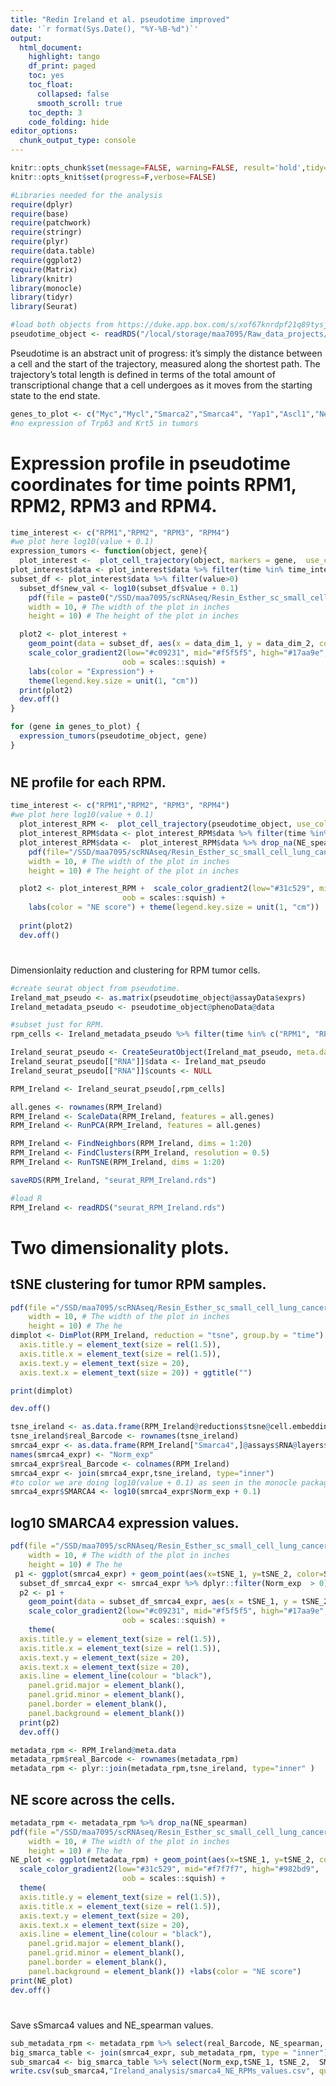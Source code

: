 ```yaml
---
title: "Redin Ireland et al. pseudotime improved"
date: '`r format(Sys.Date(), "%Y-%B-%d")`'
output:
  html_document:
    highlight: tango
    df_print: paged
    toc: yes
    toc_float:
      collapsed: false
      smooth_scroll: true
    toc_depth: 3
    code_folding: hide
editor_options:
  chunk_output_type: console
---
```



```r
knitr::opts_chunk$set(message=FALSE, warning=FALSE, result='hold',tidy=TRUE, cache=FALSE, error = T, echo = F)
knitr::opts_knit$set(progress=F,verbose=FALSE)

```

```r
#Libraries needed for the analysis
require(dplyr)
require(base)
require(patchwork)
require(stringr)
require(plyr)
require(data.table)
require(ggplot2)
require(Matrix)
library(knitr)
library(monocle)
library(tidyr)
library(Seurat)
```


```r
#load both objects from https://duke.app.box.com/s/xof67knrdpf21q89tysj674tddxfsyke
pseudotime_object <- readRDS("/local/storage/maa7095/Raw_data_projects/scRNAseq_projects/Redin_SCLC/Ireland_Fig4D_RPM_Tumors_Timepoints_OrderedMonocle.rds")
```

Pseudotime is an abstract unit of progress: it's simply the distance between a cell and the start of the trajectory, measured along the shortest path. The trajectory's total length is defined in terms of the total amount of transcriptional change that a cell undergoes as it moves from the starting state to the end state.



```r
genes_to_plot <- c("Myc","Mycl","Smarca2","Smarca4", "Yap1","Ascl1","Neurod1","Nrg1","Egfr","Erbb3","Erbb2","Sox2","Insm1","B2m","Foxa2","Myt1","Nrsn1","Rtn1","Srrm4","Rest")
#no expression of Trp63 and Krt5 in tumors
```



# Expression profile in pseudotime coordinates for time points RPM1, RPM2, RPM3 and RPM4. {.tabset}

```r
time_interest <- c("RPM1","RPM2", "RPM3", "RPM4")
#we plot here log10(value + 0.1)
expression_tumors <- function(object, gene){
  plot_interest <-  plot_cell_trajectory(object, markers = gene,  use_color_gradient = T) + facet_wrap(~time, nrow = 1)
plot_interest$data <- plot_interest$data %>% filter(time %in% time_interest)
subset_df <- plot_interest$data %>% filter(value>0)
  subset_df$new_val <- log10(subset_df$value + 0.1)
    pdf(file = paste0("/SSD/maa7095/scRNAseq/Resin_Esther_sc_small_cell_lung_cancer/SCLC_sc_analysis/Ireland_analysis/plots_pdf/new_script/Expr_tumors/",gene, ".pdf") ,  # The directory you want to save the file in
    width = 10, # The width of the plot in inches
    height = 10) # The height of the plot in inches

  plot2 <- plot_interest + 
    geom_point(data = subset_df, aes(x = data_dim_1, y = data_dim_2, colour = new_val)) + 
    scale_color_gradient2(low="#c09231", mid="#f5f5f5", high="#17aa9e", 
                         oob = scales::squish) +
    labs(color = "Expression") + 
    theme(legend.key.size = unit(1, "cm"))
  print(plot2)
  dev.off()
}
```

```r
for (gene in genes_to_plot) {
  expression_tumors(pseudotime_object, gene)
}
```

# {-}


## NE profile for each RPM.
```r
time_interest <- c("RPM1","RPM2", "RPM3", "RPM4")
#we plot here log10(value + 0.1)
  plot_interest_RPM <-  plot_cell_trajectory(pseudotime_object, use_color_gradient = F, color_by = "NE_spearman") + facet_wrap(~time, nrow = 1)
  plot_interest_RPM$data <- plot_interest_RPM$data %>% filter(time %in% time_interest)
  plot_interest_RPM$data <-  plot_interest_RPM$data %>% drop_na(NE_spearman)
    pdf(file="/SSD/maa7095/scRNAseq/Resin_Esther_sc_small_cell_lung_cancer/SCLC_sc_analysis/Ireland_analysis/plots_pdf/new_script/NE_tumors.pdf" ,  # The directory you want to save the file in
    width = 10, # The width of the plot in inches
    height = 10) # The height of the plot in inches

  plot2 <- plot_interest_RPM +  scale_color_gradient2(low="#31c529", mid="#f7f7f7", high="#982bd9", 
                         oob = scales::squish) + 
    labs(color = "NE score") + theme(legend.key.size = unit(1, "cm"))
  
  print(plot2)
  dev.off()

```



# {-}


Dimensionlaity reduction and clustering for RPM tumor cells.

```r
#create seurat object from pseudotime.
Ireland_mat_pseudo <- as.matrix(pseudotime_object@assayData$exprs)
Ireland_metadata_pseudo <- pseudotime_object@phenoData@data
```

```r
#subset just for RPM.
rpm_cells <- Ireland_metadata_pseudo %>% filter(time %in% c("RPM1", "RPM2", "RPM3", "RPM4")) %>% rownames()
```



```r
Ireland_seurat_pseudo <- CreateSeuratObject(Ireland_mat_pseudo, meta.data = Ireland_metadata_pseudo, assay = "RNA")
Ireland_seurat_pseudo[["RNA"]]$data <- Ireland_mat_pseudo
Ireland_seurat_pseudo[["RNA"]]$counts <- NULL

RPM_Ireland <- Ireland_seurat_pseudo[,rpm_cells]
```

```r
all.genes <- rownames(RPM_Ireland)
RPM_Ireland <- ScaleData(RPM_Ireland, features = all.genes)
RPM_Ireland <- RunPCA(RPM_Ireland, features = all.genes)
```


```r
RPM_Ireland <- FindNeighbors(RPM_Ireland, dims = 1:20)
RPM_Ireland <- FindClusters(RPM_Ireland, resolution = 0.5)
RPM_Ireland <- RunTSNE(RPM_Ireland, dims = 1:20)
```

```r
saveRDS(RPM_Ireland, "seurat_RPM_Ireland.rds")
```

```r
#load R
RPM_Ireland <- readRDS("seurat_RPM_Ireland.rds")
```




# Two dimensionality plots. {.tabset}

## tSNE clustering for tumor RPM samples.

```r
pdf(file ="/SSD/maa7095/scRNAseq/Resin_Esther_sc_small_cell_lung_cancer/SCLC_sc_analysis/Ireland_analysis/plots_pdf/new_script/RPM_tsNE.pdf",   # The directory you want to save the file in
    width = 10, # The width of the plot in inches
    height = 10) # The he
dimplot <- DimPlot(RPM_Ireland, reduction = "tsne", group.by = "time")  + theme(
  axis.title.y = element_text(size = rel(1.5)),
  axis.title.x = element_text(size = rel(1.5)),
  axis.text.y = element_text(size = 20),
  axis.text.x = element_text(size = 20)) + ggtitle("")

print(dimplot)

dev.off()
```

```r
tsne_ireland <- as.data.frame(RPM_Ireland@reductions$tsne@cell.embeddings)
tsne_ireland$real_Barcode <- rownames(tsne_ireland)
smrca4_expr <- as.data.frame(RPM_Ireland["Smarca4",]@assays$RNA@layers$data)
names(smrca4_expr) <- "Norm_exp"
smrca4_expr$real_Barcode <- colnames(RPM_Ireland)
smrca4_expr <- join(smrca4_expr,tsne_ireland, type="inner")
#to color we are doing log10(value + 0.1) as seen in the monocle package
smrca4_expr$SMARCA4 <- log10(smrca4_expr$Norm_exp + 0.1)
```

## log10 SMARCA4 expression values.
```r
pdf(file ="/SSD/maa7095/scRNAseq/Resin_Esther_sc_small_cell_lung_cancer/SCLC_sc_analysis/Ireland_analysis/plots_pdf/new_script/tSNE_LogExp_Smarca4_RPM.pdf",   # The directory you want to save the file in
    width = 10, # The width of the plot in inches
    height = 10) # The he
 p1 <- ggplot(smrca4_expr) + geom_point(aes(x=tSNE_1, y=tSNE_2, color=SMARCA4)) 
  subset_df_smrca4_expr <- smrca4_expr %>% dplyr::filter(Norm_exp  > 0)
  p2 <- p1 + 
    geom_point(data = subset_df_smrca4_expr, aes(x = tSNE_1, y = tSNE_2, colour = SMARCA4)) +   
    scale_color_gradient2(low="#c09231", mid="#f5f5f5", high="#17aa9e", 
                         oob = scales::squish) +
    theme(
  axis.title.y = element_text(size = rel(1.5)),
  axis.title.x = element_text(size = rel(1.5)),
  axis.text.y = element_text(size = 20),
  axis.text.x = element_text(size = 20), 
  axis.line = element_line(colour = "black"),
    panel.grid.major = element_blank(),
    panel.grid.minor = element_blank(),
    panel.border = element_blank(),
    panel.background = element_blank())
  print(p2)
  dev.off()
```

```r
metadata_rpm <- RPM_Ireland@meta.data
metadata_rpm$real_Barcode <- rownames(metadata_rpm)
metadata_rpm <- plyr::join(metadata_rpm,tsne_ireland, type="inner" )
```

## NE score across the cells.
```r

metadata_rpm <- metadata_rpm %>% drop_na(NE_spearman)
pdf(file ="/SSD/maa7095/scRNAseq/Resin_Esther_sc_small_cell_lung_cancer/SCLC_sc_analysis/Ireland_analysis/plots_pdf/new_script/tSNE_RPM_NE.pdf",   # The directory you want to save the file in
    width = 10, # The width of the plot in inches
    height = 10) # The he
NE_plot <- ggplot(metadata_rpm) + geom_point(aes(x=tSNE_1, y=tSNE_2, color=NE_spearman)) +  
  scale_color_gradient2(low="#31c529", mid="#f7f7f7", high="#982bd9", 
                         oob = scales::squish) +
  theme(
  axis.title.y = element_text(size = rel(1.5)),
  axis.title.x = element_text(size = rel(1.5)),
  axis.text.y = element_text(size = 20),
  axis.text.x = element_text(size = 20), 
  axis.line = element_line(colour = "black"),
    panel.grid.major = element_blank(),
    panel.grid.minor = element_blank(),
    panel.border = element_blank(),
    panel.background = element_blank()) +labs(color = "NE score") 
print(NE_plot)
dev.off()
```

# {-}

Save sSmarca4 values and NE_spearman values.
```r
sub_metadata_rpm <- metadata_rpm %>% select(real_Barcode, NE_spearman, time)
big_smarca_table <- join(smrca4_expr, sub_metadata_rpm, type = "inner")
sub_smarca4 <- big_smarca_table %>% select(Norm_exp,tSNE_1, tSNE_2,  SMARCA4, NE_spearman, time)
write.csv(sub_smarca4,"Ireland_analysis/smarca4_NE_RPMs_values.csv", quote = F )
```

